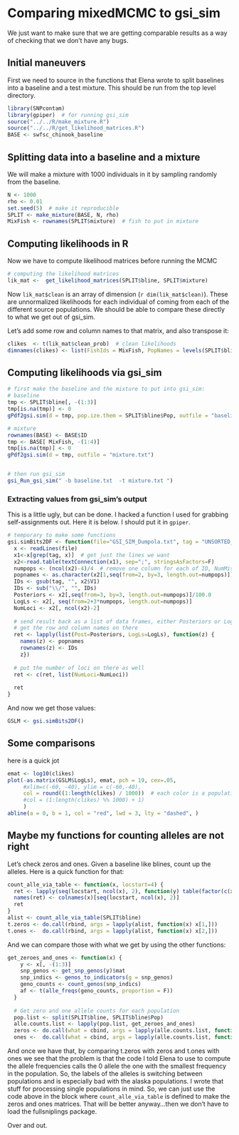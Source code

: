 # Comparing mixedMCMC to gsi_sim

We just want to make sure that we are getting comparable results as a way of checking that we
don't have any bugs.


## Initial maneuvers
First we need to source in the functions that Elena wrote to split baselines into
a baseline and a test mixture.  This should be run from the top level directory.
```r
library(SNPcontam)
library(gpiper)  # for running gsi_sim
source("../../R/make_mixture.R")
source("../../R/get_likelihood_matrices.R")
BASE <- swfsc_chinook_baseline
```


## Splitting data into a baseline and a mixture
We will make a mixture with 1000 individuals in it by sampling randomly from the baseline.
```r
N <- 1000
rho <- 0.01
set.seed(5)  # make it reproducible
SPLIT <- make_mixture(BASE, N, rho)
MixFish <- rownames(SPLIT$mixture)  # fish to put in mixture
```


## Computing likelihoods in R
Now we have to compute likelihood matrices before running the MCMC
```r
# computing the likelihood matrices
lik_mat <-  get_likelihood_matrices(SPLIT$bline, SPLIT$mixture)
```
Now `lik_mat$clean` is an array of dimension (`r dim(lik_mat$clean)`).  These are unnormalized likelihoods for each individual of coming from each of the different source populations.  We should be able to compare these directly to what we get out of gsi_sim.

Let's add some row and column names to that matrix, and also transpose it:
```r
clikes  <- t(lik_mat$clean_prob)  # clean likelihoods
dimnames(clikes) <- list(FishIds = MixFish, PopNames = levels(SPLIT$bline$Pop))
```




## Computing likelihoods via gsi_sim
```r
# first make the baseline and the mixture to put into gsi_sim:
# baseline
tmp <- SPLIT$bline[, -(1:3)]
tmp[is.na(tmp)] <- 0
gPdf2gsi.sim(d = tmp, pop.ize.them = SPLIT$bline$Pop, outfile = "baseline.txt")

# mixture
rownames(BASE) <- BASE$ID
tmp <- BASE[ MixFish, -(1:4)]
tmp[is.na(tmp)] <- 0
gPdf2gsi.sim(d = tmp, outfile = "mixture.txt")


# then run gsi_sim
gsi_Run_gsi_sim(" -b baseline.txt  -t mixture.txt ")
```


### Extracting values from gsi_sim's output
This is a little ugly, but can be done.  I hacked a function I used for grabbing
self-assignments out.  Here it is below.  I should put it in `gpiper`.
```r
# temporary to make some functions
gsi.simBits2DF <- function(file="GSI_SIM_Dumpola.txt", tag = "UNSORTED_GENE_CLASS_CSV:") {
  x <- readLines(file)
  x1<-x[grep(tag, x)]  # get just the lines we want
  x2<-read.table(textConnection(x1), sep=";", stringsAsFactors=F)
  numpops <- (ncol(x2)-4)/4  # remove one column for each of ID, NumMissingLoci, NonMissingLocusNames, and MissingLocusNames
  popnames <- as.character(x2[1,seq(from=2, by=3, length.out=numpops)])  # names of all the pops in the baseline, in that order
  IDs <- gsub(tag, "", x2$V1)
  IDs <- sub("\\/", "", IDs)
  Posteriors <- x2[,seq(from=3, by=3, length.out=numpops)]/100.0
  LogLs <- x2[, seq(from=2+3*numpops, length.out=numpops)]
  NumLoci <- x2[, ncol(x2)-2]
  
  # send result back as a list of data frames, either Posteriors or LogLs.
  # get the row and column names on there
  ret <- lapply(list(Post=Posteriors, LogLs=LogLs), function(z) {
    names(z) <- popnames
    rownames(z) <- IDs
    z})
  
  # put the number of loci on there as well
  ret <- c(ret, list(NumLoci=NumLoci))
  
  ret
}

```
And now we get those values:
```r
GSLM <- gsi.simBits2DF()
```


## Some comparisons
here is a quick jot
```r
emat <- log10(clikes)
plot(-as.matrix(GSLM$LogLs), emat, pch = 19, cex=.05,
     #xlim=c(-60, -40), ylim = c(-60,-40),
     col = round((1:length(clikes) / 1000))  # each color is a population
     #col = (1:length(clikes) %% 1000) + 1)
     )
abline(a = 0, b = 1, col = "red", lwd = 3, lty = "dashed", )
```

## Maybe my functions for counting alleles are not right
Let's check zeros and ones.  Given a baseline like blines, count up the alleles.  Here is a quick function for that:
```r
count_alle_via_table <- function(x, locstart=4) {
  ret <- lapply(seq(locstart, ncol(x), 2), function(y) table(factor(c(x[,y], x[,y+1])), rep(x$Pop,2)))
  names(ret) <- colnames(x)[seq(locstart, ncol(x), 2)]
  ret
}
alist <- count_alle_via_table(SPLIT$bline)
t.zeros <- do.call(rbind, args = lapply(alist, function(x) x[1,]))
t.ones <-  do.call(rbind, args = lapply(alist, function(x) x[2,]))
```

And we can compare those with what we get by using the other functions:
```r
get_zeroes_and_ones <- function(x) {
    y <- x[, -(1:3)]
    snp_genos <- get_snp_genos(y)$mat
    snp_indics <- genos_to_indicators(g = snp_genos)
    geno_counts <- count_genos(snp_indics)
    af <- t(alle_freqs(geno_counts, proportion = F))
  }
  
  # Get zero and one allele counts for each population
  pop.list <- split(SPLIT$bline, SPLIT$bline$Pop)
  alle.counts.list <- lapply(pop.list, get_zeroes_and_ones)
  zeros <- do.call(what = cbind, args = lapply(alle.counts.list, function(x) x[,"0"]))
  ones <-  do.call(what = cbind, args = lapply(alle.counts.list, function(x) x[,"1"]))
```

And once we have that, by comparing t.zeros with zeros and t.ones with ones we see that the 
problem is that the code I told Elena to use to compute the allele frequencies calls the 0 allele the
one with the smallest frequency in the population.  So, the labels of the alleles is switching between
populations and is especially bad with the alaska populations.  I wrote that stuff for processing single
populations in mind.  So, we can just use the code above in the block where `count_alle_via_table` is
defined to make the zeros and ones matrices.  That will be better anyway...then we don't have to 
load the fullsniplings package.

Over and out.







